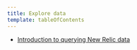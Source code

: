 ```yaml
---
title: Explore data
template: tableOfContents
---
```


* [Introduction to querying New Relic data](/docs/query-your-data/explore-query-data/explore-data/introduction-querying-new-relic-data)
